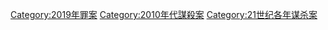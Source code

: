 {{cat topic in year| topic=谋杀案| year=2019}}

[[Category:2019年罪案|Category:2019年罪案]]
[[Category:2010年代謀殺案|Category:2010年代謀殺案]]
[[Category:21世纪各年谋杀案|Category:21世纪各年谋杀案]]